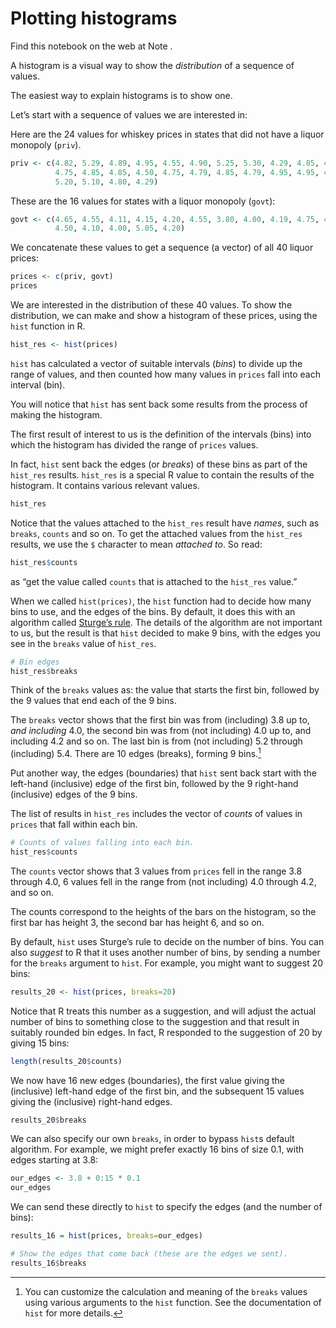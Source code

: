 # Plotting histograms


Find this notebook on the web at Note .

A histogram is a visual way to show the *distribution* of a sequence of
values.



The easiest way to explain histograms is to show one.

Let’s start with a sequence of values we are interested in:

Here are the 24 values for whiskey prices in states that did not have a
liquor monopoly (`priv`).

```r
priv <- c(4.82, 5.29, 4.89, 4.95, 4.55, 4.90, 5.25, 5.30, 4.29, 4.85, 4.54,
          4.75, 4.85, 4.85, 4.50, 4.75, 4.79, 4.85, 4.79, 4.95, 4.95, 4.75,
          5.20, 5.10, 4.80, 4.29)
```

These are the 16 values for states with a liquor monopoly (`govt`):

```r
govt <- c(4.65, 4.55, 4.11, 4.15, 4.20, 4.55, 3.80, 4.00, 4.19, 4.75, 4.74,
          4.50, 4.10, 4.00, 5.05, 4.20)
```

We concatenate these values to get a sequence (a vector) of all 40
liquor prices:

```r
prices <- c(priv, govt)
prices
```

We are interested in the distribution of these 40 values. To show the
distribution, we can make and show a histogram of these prices, using
the `hist` function in R.

```r
hist_res <- hist(prices)
```

`hist` has calculated a vector of suitable intervals (*bins*) to divide
up the range of values, and then counted how many values in `prices`
fall into each interval (bin).

You will notice that `hist` has sent back some results from the process
of making the histogram.

The first result of interest to us is the definition of the intervals
(bins) into which the histogram has divided the range of `prices`
values.



In fact, `hist` sent back the edges (or *breaks*) of these bins as part
of the `hist_res` results. `hist_res` is a special R value to contain
the results of the histogram. It contains various relevant values.

```r
hist_res
```

Notice that the values attached to the `hist_res` result have *names*,
such as `breaks`, `counts` and so on. To get the attached values from
the `hist_res` results, we use the `$` character to mean *attached to*.
So read:

```r
hist_res$counts
```

as “get the value called `counts` that is attached to the `hist_res`
value.”

When we called `hist(prices)`, the `hist` function had to decide how
many bins to use, and the edges of the bins. By default, it does this
with an algorithm called [Sturge’s
rule](https://en.wikipedia.org/wiki/Sturges%27s_rule). The details of
the algorithm are not important to us, but the result is that `hist`
decided to make 9 bins, with the edges you see in the `breaks` value of
`hist_res`.

```r
# Bin edges
hist_res$breaks
```

Think of the `breaks` values as: the value that starts the first bin,
followed by the 9 values that end each of the 9 bins.

The `breaks` vector shows that the first bin was from (including) 3.8 up
to, *and including* 4.0, the second bin was from (not including) 4.0 up
to, and including 4.2 and so on. The last bin is from (not including)
5.2 through (including) 5.4. There are 10 edges (breaks), forming 9
bins.[^1]

Put another way, the edges (boundaries) that `hist` sent back start with
the left-hand (inclusive) edge of the first bin, followed by the 9
right-hand (inclusive) edges of the 9 bins.

The list of results in `hist_res` includes the vector of *counts* of
values in `prices` that fall within each bin.

```r
# Counts of values falling into each bin.
hist_res$counts
```

The `counts` vector shows that 3 values from `prices` fell in the range
3.8 through 4.0, 6 values fell in the range from (not including) 4.0
through 4.2, and so on.

The counts correspond to the heights of the bars on the histogram, so
the first bar has height 3, the second bar has height 6, and so on.

By default, `hist` uses Sturge’s rule to decide on the number of bins.
You can also *suggest* to R that it uses another number of bins, by
sending a number for the `breaks` argument to `hist`. For example, you
might want to suggest 20 bins:

```r
results_20 <- hist(prices, breaks=20)
```

Notice that R treats this number as a suggestion, and will adjust the
actual number of bins to something close to the suggestion and that
result in suitably rounded bin edges. In fact, R responded to the
suggestion of 20 by giving 15 bins:

```r
length(results_20$counts)
```

We now have 16 new edges (boundaries), the first value giving the
(inclusive) left-hand edge of the first bin, and the subsequent 15
values giving the (inclusive) right-hand edges.

```r
results_20$breaks
```

We can also specify our own `breaks`, in order to bypass `hist`s default
algorithm. For example, we might prefer exactly 16 bins of size 0.1,
with edges starting at 3.8:

```r
our_edges <- 3.8 + 0:15 * 0.1
our_edges
```

We can send these directly to `hist` to specify the edges (and the
number of bins):

```r
results_16 = hist(prices, breaks=our_edges)
```

```r
# Show the edges that come back (these are the edges we sent).
results_16$breaks
```



[^1]: You can customize the calculation and meaning of the `breaks`
    values using various arguments to the `hist` function. See the
    documentation of `hist` for more details.
